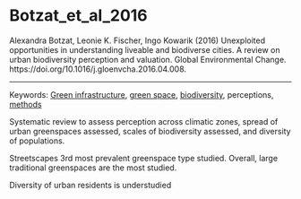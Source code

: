 # Botzat_et_al_2016

Alexandra Botzat, Leonie K. Fischer, Ingo Kowarik (2016) Unexploited opportunities in understanding liveable and biodiverse cities. A review on urban biodiversity perception and valuation. Global Environmental Change. https://doi.org/10.1016/j.gloenvcha.2016.04.008.

---

Keywords: [Green infrastructure](../topics/GreenInfrastructure.qmd), [green space](../topics/GreenSpace.qmd), [biodiversity](../topics/Biodiversity.qmd), perceptions, [methods](../topics/Methods.qmd)

Systematic review to assess perception across climatic zones, spread of urban greenspaces assessed, scales of biodiversity assessed, and diversity of populations.  

Streetscapes 3rd most prevalent greenspace type studied. Overall, large traditional greenspaces are the most studied. 

Diversity of urban residents is understudied
